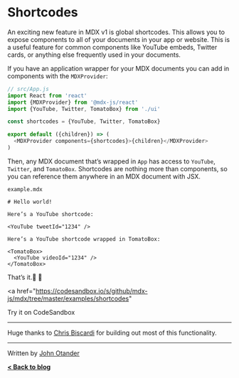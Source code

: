 # Shortcodes

An exciting new feature in MDX v1 is global shortcodes. This
allows you to expose components to all of your documents in
your app or website. This is a useful feature for common
components like YouTube embeds, Twitter cards, or anything
else frequently used in your documents.

If you have an application wrapper for your MDX documents
you can add in components with the `MDXProvider`:

```js
// src/App.js
import React from 'react'
import {MDXProvider} from '@mdx-js/react'
import {YouTube, Twitter, TomatoBox} from './ui'

const shortcodes = {YouTube, Twitter, TomatoBox}

export default ({children}) => (
  <MDXProvider components={shortcodes}>{children}</MDXProvider>
)
```

Then, any MDX document that’s wrapped in `App` has access to
`YouTube`, `Twitter`, and `TomatoBox`. Shortcodes are nothing
more than components, so you can reference them anywhere in an
MDX document with JSX.

`example.mdx`

```mdx
# Hello world!

Here’s a YouTube shortcode:

<YouTube tweetId="1234" />

Here’s a YouTube shortcode wrapped in TomatoBox:

<TomatoBox>
  <YouTube videoId="1234" />
</TomatoBox>
```

That’s it.:tada: :rocket:

<a
  href="https://codesandbox.io/s/github/mdx-js/mdx/tree/master/examples/shortcodes"
>
  Try it on CodeSandbox
</a>

---

Huge thanks to [Chris Biscardi](https://christopherbiscardi.com)
for building out most of this functionality.

---

Written by [John Otander](https://johno.com)

**[&lt; Back to blog](/blog)**
